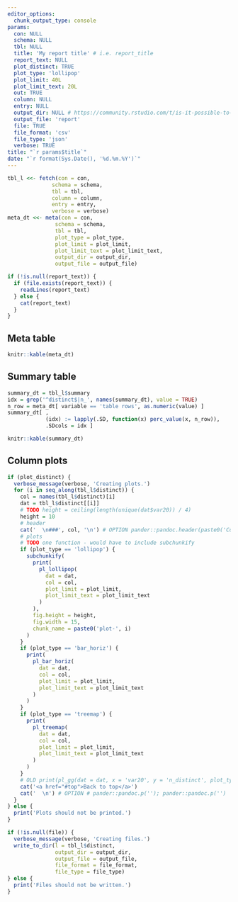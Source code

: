 ```yaml
---
editor_options: 
  chunk_output_type: console
params:
  con: NULL
  schema: NULL
  tbl: NULL
  title: 'My report title' # i.e. report_title
  report_text: NULL
  plot_distinct: TRUE
  plot_type: 'lollipop'
  plot_limit: 40L
  plot_limit_text: 20L
  out: TRUE
  column: NULL
  entry: NULL
  output_dir: NULL # https://community.rstudio.com/t/is-it-possible-to-save-the-html-output-in-a-directory-which-is-not-the-one-where-the-rmd-file-resides/3588/6
  output_file: 'report'
  file: TRUE
  file_format: 'csv'
  file_type: 'json'
  verbose: TRUE
title: "`r params$title`"
date: "`r format(Sys.Date(), '%d.%m.%Y')`"
---
```


```r
tbl_l <<- fetch(con = con,
              schema = schema,
              tbl = tbl,
              column = column,
              entry = entry,
              verbose = verbose)
meta_dt <<- meta(con = con,
               schema = schema,
               tbl = tbl,
               plot_type = plot_type,
               plot_limit = plot_limit,
               plot_limit_text = plot_limit_text,
               output_dir = output_dir,
               output_file = output_file)
```

```r
if (!is.null(report_text)) {
  if (file.exists(report_text)) {
    readLines(report_text)
  } else {
    cat(report_text)
  }
}
```

## Meta table
```r
knitr::kable(meta_dt)
```

## Summary table
```r
summary_dt = tbl_l$summary
idx = grep('^distinct$|n_', names(summary_dt), value = TRUE)
n_row = meta_dt[ variable == 'table rows', as.numeric(value) ]
summary_dt[ ,
            (idx) := lapply(.SD, function(x) perc_value(x, n_row)),
            .SDcols = idx ]

knitr::kable(summary_dt)
```

## Column plots
```r
if (plot_distinct) {
  verbose_message(verbose, 'Creating plots.')
  for (i in seq_along(tbl_l$distinct)) {
    col = names(tbl_l$distinct)[i]
    dat = tbl_l$distinct[[i]]
    # TODO height = ceiling(length(unique(dat$var20)) / 4)
    height = 10
    # header
    cat('  \n###', col, '\n') # OPTION pander::pandoc.header(paste0('Column: ', col), level = 3)
    # plots
    # TODO one function - would have to include subchunkify
    if (plot_type == 'lollipop') {
      subchunkify(
        print(
          pl_lollipop(
            dat = dat,
            col = col,
            plot_limit = plot_limit,
            plot_limit_text = plot_limit_text
          )
        ),
        fig.height = height,
        fig.width = 15,
        chunk_name = paste0('plot-', i)
      )
    }
    if (plot_type == 'bar_horiz') {
      print(
        pl_bar_horiz(
          dat = dat,
          col = col,
          plot_limit = plot_limit,
          plot_limit_text = plot_limit_text
        )
      )
    }
    if (plot_type == 'treemap') {
      print(
        pl_treemap(
          dat = dat,
          col = col,
          plot_limit = plot_limit,
          plot_limit_text = plot_limit_text
        )
      )
    }
    # OLD print(pl_gg(dat = dat, x = 'var20', y = 'n_distinct', plot_type = plot_type))
    cat('<a href="#top">Back to top</a>')
    cat('  \n') # OPTION # pander::pandoc.p(''); pander::pandoc.p('')
  }
} else {
  print('Plots should not be printed.')
}
```

```r
if (!is.null(file)) {
  verbose_message(verbose, 'Creating files.')
  write_to_dir(l = tbl_l$distinct,
               output_dir = output_dir,
               output_file = output_file,
               file_format = file_format,
               file_type = file_type)
} else {
  print('Files should not be written.')
}
```
